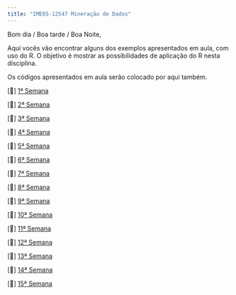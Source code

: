```yaml
---
title: "IME05-12547 Mineração de Dados"
---
```


Bom dia / Boa tarde / Boa Noite,

Aqui vocês vão encontrar alguns dos exemplos apresentados em aula, com uso do R. O objetivo é mostrar as possibilidades de aplicação do R nesta disciplina.

Os códigos apresentados em aula serão colocado por aqui também.

\[📖\] <a href="./semanas/Aula01.html" class="link">1ª Semana</a>

\[📖\] <a href="./semanas/Aula01A.html" class="link">2ª Semana</a>

\[📖\] <a href="./semanas/Aula02.html" class="link">3ª Semana</a>

\[📖\] <a href="./semanas/Aula03.html" class="link">4ª Semana</a>

\[📖\] <a href="./semanas/Aula04.html" class="link">5ª Semana</a>

\[📖\] <a href="./semanas/Aula05.html" class="link">6ª Semana</a>

\[📖\] <a href="./semanas/Aula06.html" class="link">7ª Semana</a>

\[📖\] <a href="./semanas/Aula07.1.html" class="link">8ª Semana</a>

\[📖\] <a href="./semanas/Aula07.2.html" class="link">9ª Semana</a>

\[📖\] <a href="./semanas/Aula07.3.html" class="link">10ª Semana</a>

\[📖\] <a href="./semanas/Aula07.4.html" class="link">11ª Semana</a>

\[📖\] <a href="./semanas/Aula08.html" class="link">12ª Semana</a>

\[📖\] <a href="./semanas/Aula09.html" class="link">13ª Semana</a>

\[📖\] <a href="./semanas/Aula09A.html" class="link">14ª Semana</a>

\[📖\] <a href="./semanas/Aula10.html" class="link">15ª Semana</a>
